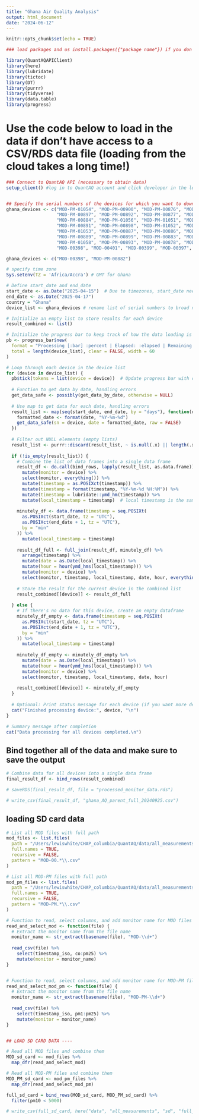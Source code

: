 ```yaml
---
title: "Ghana Air Quality Analysis"
output: html_document
date: "2024-06-12"
---
```


```r
knitr::opts_chunk$set(echo = TRUE)
```

```r
### load packages and us install.packages({"package name"}) if you don't already have it installed

library(QuantAQAPIClient) 
library(here) 
library(lubridate) 
library(tictoc)
library(DT)
library(purrr)
library(tidyverse)
library(data.table)
library(progress)
```

# Use the code below to load in the data if don't have access to a CSV/RDS data file (loading from the cloud takes a long time!)

```r
### Connect to QuantAQ API (necessary to obtain data)
setup_client() #log in to QuantAQ account and click developer in the left menu to grab API key


## Specify the serial numbers of the devices for which you want to download data
ghana_devices <- c("MOD-PM-01054", "MOD-PM-00900", "MOD-PM-00876", "MOD-PM-00882", "MOD-PM-00896",
                   "MOD-PM-00897", "MOD-PM-00892", "MOD-PM-00877", "MOD-PM-01060", "MOD-PM-01055",
                   "MOD-PM-00884", "MOD-PM-01056", "MOD-PM-01051", "MOD-PM-01059", "MOD-PM-00881",
                   "MOD-PM-00891", "MOD-PM-00898", "MOD-PM-01052", "MOD-00400", "MOD-PM-00894",
                   "MOD-PM-01053", "MOD-PM-00887", "MOD-PM-00886", "MOD-PM-00879", "MOD-PM-00890",
                   "MOD-PM-00889", "MOD-PM-00899", "MOD-PM-00883", "MOD-PM-00895", "MOD-PM-01057",
                   "MOD-PM-01058", "MOD-PM-00893", "MOD-PM-00878", "MOD-PM-00888", "MOD-PM-00885",
                   "MOD-00398", "MOD-00401", "MOD-00399", "MOD-00397", "MOD-PM-00880")

ghana_devices <- c("MOD-00398", "MOD-PM-00882")

# specify time zone 
Sys.setenv(TZ = 'Africa/Accra') # GMT for Ghana

# Define start_date and end_date
start_date <- as.Date("2025-04-15")  # Due to timezones, start_date needs to be 1 day before the actual start date of interest
end_date <- as.Date("2025-04-17")
country = "Ghana"
device_list <- ghana_devices # rename list of serial numbers to broad name for function

# Initialize an empty list to store results for each device
result_combined <- list()

# Initialize the progress bar to keep track of how the data loading is going 
pb <- progress_bar$new(
  format = "Processing [:bar] :percent | Elapsed: :elapsed | Remaining: :eta | Device: :device",
  total = length(device_list), clear = FALSE, width = 60
)

# Loop through each device in the device list
for (device in device_list) {
  pb$tick(tokens = list(device = device))  # Update progress bar with current device name
  
  # Function to get data by date, handling errors
  get_data_safe <- possibly(get_data_by_date, otherwise = NULL)
  
  # Use map to get data for each date, handling errors
  result_list <- map(seq(start_date, end_date, by = "days"), function(date) {
    formatted_date <- format(date, "%Y-%m-%d")
    get_data_safe(sn = device, date = formatted_date, raw = FALSE)
  })
  
  # Filter out NULL elements (empty lists)
  result_list <- purrr::discard(result_list, ~ is.null(.x) || length(.x) == 0)
  
  if (!is_empty(result_list)) {
    # Combine the list of data frames into a single data frame
    result_df <- do.call(bind_rows, lapply(result_list, as.data.frame)) %>%
      mutate(monitor = device) %>%
      select(monitor, everything()) %>%
      mutate(timestamp = as.POSIXct(timestamp)) %>%
      mutate(timestamp = format(timestamp, "%Y-%m-%d %H:%M")) %>%
      mutate(timestamp = lubridate::ymd_hm(timestamp)) %>%
      mutate(local_timestamp = timestamp)  # local timestamp is the same as the timestamp variable for Ghana (GMT)
    
    minutely_df <- data.frame(timestamp = seq.POSIXt(
      as.POSIXct(start_date, tz = "UTC"),
      as.POSIXct(end_date + 1, tz = "UTC"),
      by = "min"
    )) %>%
      mutate(local_timestamp = timestamp)
    
    result_df_full <- full_join(result_df, minutely_df) %>%
      arrange(timestamp) %>%
      mutate(date = as.Date(local_timestamp)) %>%
      mutate(hour = hour(ymd_hms(local_timestamp))) %>%
      mutate(monitor = device) %>%
      select(monitor, timestamp, local_timestamp, date, hour, everything())
    
    # Store the result for the current device in the combined list
    result_combined[[device]] <- result_df_full
    
  } else {
    # If there's no data for this device, create an empty dataframe
    minutely_df_empty <- data.frame(timestamp = seq.POSIXt(
      as.POSIXct(start_date, tz = "UTC"),
      as.POSIXct(end_date + 1, tz = "UTC"),
      by = "min"
    )) %>%
      mutate(local_timestamp = timestamp)
    
    minutely_df_empty <- minutely_df_empty %>%
      mutate(date = as.Date(local_timestamp)) %>%
      mutate(hour = hour(ymd_hms(local_timestamp))) %>%
      mutate(monitor = device) %>%
      select(monitor, timestamp, local_timestamp, date, hour)
    
    result_combined[[device]] <- minutely_df_empty
  }
  
  # Optional: Print status message for each device (if you want more detailed logging)
  cat("Finished processing device:", device, "\n")
}

# Summary message after completion
cat("Data processing for all devices completed.\n")

```

## Bind together all of the data and make sure to save the output

```r
# Combine data for all devices into a single data frame
final_result_df <- bind_rows(result_combined)

# saveRDS(final_result_df, file = "processed_monitor_data.rds")

# write_csv(final_result_df, "ghana_AQ_parent_full_20240925.csv")

```


## loading SD card data

```r
# List all MOD files with full path
mod_files <- list.files(
  path = "/Users/lewiswhite/CHAP_columbia/QuantAQ/data/all_measurements/sd/processed_oct_2024/MOD", 
  full.names = TRUE, 
  recursive = FALSE, 
  pattern = "MOD-00.*\\.csv"
)

# List all MOD-PM files with full path
mod_pm_files <- list.files(
  path = "/Users/lewiswhite/CHAP_columbia/QuantAQ/data/all_measurements/sd/processed_oct_2024/MOD-PM", 
  full.names = TRUE, 
  recursive = FALSE, 
  pattern = "MOD-PM.*\\.csv"
)

# Function to read, select columns, and add monitor name for MOD files
read_and_select_mod <- function(file) {
  # Extract the monitor name from the file name
  monitor_name <- str_extract(basename(file), "MOD-\\d+")
  
  read_csv(file) %>%
    select(timestamp_iso, co:pm25) %>%
    mutate(monitor = monitor_name)
}


# Function to read, select columns, and add monitor name for MOD-PM files
read_and_select_mod_pm <- function(file) {
  # Extract the monitor name from the file name
  monitor_name <- str_extract(basename(file), "MOD-PM-\\d+")
  
  read_csv(file) %>%
    select(timestamp_iso, pm1:pm25) %>%
    mutate(monitor = monitor_name)
}


## LOAD SD CARD DATA ----

# Read all MOD files and combine them
MOD_sd_card <- mod_files %>%
  map_dfr(read_and_select_mod)

# Read all MOD-PM files and combine them
MOD_PM_sd_card <- mod_pm_files %>%
  map_dfr(read_and_select_mod_pm)

full_sd_card = bind_rows(MOD_sd_card, MOD_PM_sd_card) %>%
  filter(pm10 < 5000) 

# write_csv(full_sd_card, here("data", "all_measurements", "sd", "full_sd_card_2023-04-24_to_2024-09-11.csv")) 

```




